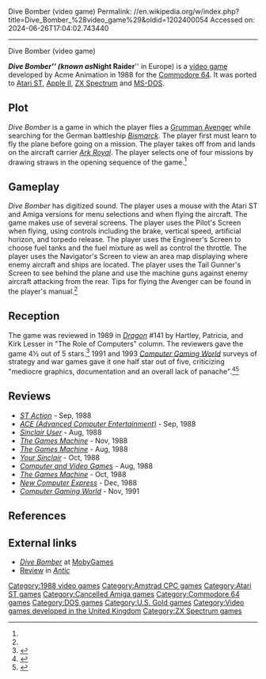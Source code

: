 Dive Bomber (video game)
Permalink: //en.wikipedia.org/w/index.php?title=Dive_Bomber_%28video_game%29&oldid=1202400054
Accessed on: 2024-06-26T17:04:02.743440



------
Dive Bomber (video game)
{{Infobox video game
| title          = Dive Bomber
| collapsible    = 
| state          = 
| image          = Night raider spectrum cover art.jpg
| caption        = 
| developer      = Acme Animation
| publisher      = [[U.S. Gold]], [[Gremlin Graphics]]
| series         = 
| engine         = 
| released       = 1988
| genre          = [[Combat flight simulator]]
| modes          = [[Single-player video game|Single-player]]
| platforms      = [[Commodore 64]], [[Amstrad CPC]], [[Atari ST]], [[MS-DOS]], [[ZX Spectrum]]
}}

'''''Dive Bomber''''' (known as '''''Night Raider''''' in Europe) is a [[video game]] developed by Acme Animation in 1988 for the [[Commodore 64]]. It was ported to [[Atari ST]], [[Apple II]], [[ZX Spectrum]] and [[MS-DOS]].

==Plot==
''Dive Bomber'' is a game in which the player flies a [[Grumman TBF Avenger|Grumman Avenger]] while searching for the German battleship ''[[German battleship Bismarck|Bismarck]]''. The player first must learn to fly the plane before going on a mission. The player takes off from and lands on the aircraft carrier ''[[HMS Ark Royal (91)|Ark Royal]]''. The player selects one of four missions by drawing straws in the opening sequence of the game.<ref name="Dragon141"/>

==Gameplay==
''Dive Bomber'' has digitized sound. The player uses a mouse with the Atari ST and Amiga versions for menu selections and when flying the aircraft. The game makes use of several screens. The player uses the Pilot's Screen when flying, using controls including the brake, vertical speed, artificial horizon, and torpedo release. The player uses the Engineer's Screen to choose fuel tanks and the fuel mixture as well as control the throttle. The player uses the Navigator's Screen to view an area map displaying where enemy aircraft and ships are located. The player uses the Tail Gunner's Screen to see behind the plane and use the machine guns against enemy aircraft attacking from the rear. Tips for flying the Avenger can be found in the player's manual.<ref name="Dragon141"/>

==Reception==
The game was reviewed in 1989 in ''[[Dragon (magazine)|Dragon]]'' #141 by Hartley, Patricia, and Kirk Lesser in "The Role of Computers" column. The reviewers gave the game 4½ out of 5 stars.<ref name="Dragon141">{{cite journal|title=The Role of Computers|last1=Lesser|last2=Lesser|last3=Lesser|first1=Hartley|first2=Patricia|first3=Kirk|journal=Dragon|issue=141|date=January 1989|pages=72–78}}</ref> 1991 and 1993 ''[[Computer Gaming World]]'' surveys of strategy and war games gave it one half star out of five, criticizing "mediocre graphics, documentation and an overall lack of panache".<ref name="brooks199111">{{cite magazine | url=http://www.cgwmuseum.org/galleries/index.php?year=1991&pub=2&id=88 | title=Computer Strategy and Wargames: The 1900-1950 Epoch / Part I (A-L) of an Annotated Paiktography | magazine=Computer Gaming World | date=November 1991 | accessdate=18 November 2013 | author=Brooks, M. Evan | pages=138}}</ref><ref name="brooks199309">{{cite magazine | url=http://www.cgwmuseum.org/galleries/index.php?year=1993&pub=2&id=110 | title=Brooks' Book of Wargames: 1900-1950, A-P | magazine=Computer Gaming World | date=September 1993 | accessdate=30 July 2014 | author=Brooks, M. Evan | pages=118}}</ref>

==Reviews==
* ''[[ST Action]]'' - Sep, 1988
* ''[[ACE (Advanced Computer Entertainment)]]'' - Sep, 1988
* ''[[Sinclair User]]'' - Aug, 1988
* ''[[The Games Machine]]'' - Nov, 1988
* ''[[The Games Machine]]'' - Aug, 1988
* ''[[Your Sinclair]]'' - Oct, 1988
* ''[[Computer and Video Games]]'' - Aug, 1988
* ''[[The Games Machine]]'' - Oct, 1988
* ''[[New Computer Express]]'' - Dec, 1988
* ''[[Computer Gaming World]]'' - Nov, 1991

==References==
{{reflist}}

==External links==
* [http://www.mobygames.com/game/dive-bomber ''Dive Bomber''] at [[MobyGames]]
* [https://archive.org/details/1989-01-anticmagazine/page/n55/mode/2up Review] in ''[[Antic (magazine)|Antic]]''

{{DEFAULTSORT:Dive Bomber (Video Game)}}
[[Category:1988 video games]]
[[Category:Amstrad CPC games]]
[[Category:Atari ST games]]
[[Category:Cancelled Amiga games]]
[[Category:Commodore 64 games]]
[[Category:DOS games]]
[[Category:U.S. Gold games]]
[[Category:Video games developed in the United Kingdom]]
[[Category:ZX Spectrum games]]

{{vehicle-simulation-videogame-stub}}